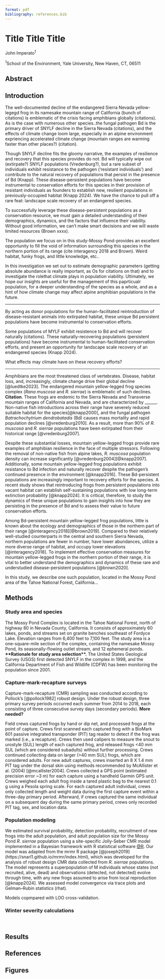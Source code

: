 ```yaml
---
format: pdf
bibliography: references.bib
---
```


# Title Title Title

John Imperato^1^

^1^School of the Environment, Yale University, New Haven, CT, 06511

## Abstract

## Introduction

The well-documented decline of the endangered Sierra Nevada yellow-legegd frog in its namesake mountain range of California (bunch of citations) is emblematic of the crisis facing amphibians globally (citations). As is the case with numerous other species..the fungal pathogen Bd is the primary driver of SNYLF decline in the Sierra Nevada (citations), and the effects of climate change loom large, especially in an alpine environment expriencing accelerated climate change (mountain ranges are warming faster than other places?) (citation).

Though SNYLF decline fits the gloomy narrative, the examples of resilience and recovery that this species provides do not. Bd will typically wipe out (extirpate?) SNYLF populations (Vredenburg?), but a rare subset of individuals exhibit resistance to the pathogen ('resistant individuals') and contribute to the natural recovery of populations that persist in the presence of Bd (Knapp). These disease-persistent populations have become instrumental to conservation efforts for this species in their provision of resistant individuals as founders to establish new, resilient populations in previously-occupied habitat (Knapp 2024). We have the chance to pull off a rare feat: landscape scale recovery of an endangered species.

To successfully leverage these disease-persistent populations as a conservation resource, we must gain a detailed understanding of their demographics, dynamics, and the factors that influence their viability. Without good information, we can't make smart decisions and we will waste limited resources (Brown xxxx).

The population we focus on in this study-Mossy Pond-provides an excellent opportunity to fill the void of information surrounding this species in the northern portion of its range (cite interagency 2018 and Brown). Weird habitat, funky frogs, and little knowledge, etc..

In this investigation we set out to estimate demographic parameters (getting absolute abundance is really important, as Os for citations on that) and to investigate the rolethat climate plays in population viability. Ultimately, we hope our insights are useful for the management of this paprticualr population, for a deeper understanding of the species as a whole, and as a hint of how climate change may affect alpine amphibian populations in the future.

--------------------------------

By acting as donor populations for the human-facilitated reintroduction of disease-resistant animals into extirpated habitat, these unique Bd persistent populations have become instrumental to conservation efforts.

Some populations of MYLF exhibit resistence to Bd and will recover naturally (citations). These naturally-recovering populations (persistent populations) have become instrumental to human-facilitated conservation efforts, and present an opportunity for landscape scale recovery of an endangered species (Knapp 2024).

What effects may climate have on these recovery efforts?

-------------------------------------------

Amphibians are the most threatened class of vertebrates. Disease, habitat loss, and, increasingly, climate change drive their global decline [@luedtke2023]. The endangered mountain yellow-legged frog species complex (*Rana muscosa* and *R. sierrae*) is emblematic of such declines. **Citation**. These frogs are endemic to the Sierra Nevada and Transverse mountain ranges of California and Nevada, and are characterized by \_\_\_\_\_\_. Non-native fish introductions across their range have severely reduced suitable habitat for the species[@knapp2000], and the fungal pathogen *Batrachochytrium dendrobatadis* (Bd) causes mass mortality and rapid population declines [@vredenburg2010]. As a result, more than 90% of *R. muscosa* and *R. sierrae* populations have been extirpated from their historical range [@vredenburg2007].

Despite these substantial losses, mountain yellow-legged frogs provide rare examples of amphibian resilience in the face of multiple stressors. Following the removal of non-native fish from alpine lakes, *R. muscosa* population density can increase significantly [@vredenburg2004][@knapp2007]. Additionally, some mountain yellow-legged frog populations exhibit resistance to Bd infection and naturally recover despite the pathogen's continued presence in the environment [@knapp2016]. These Bd-persistent populations are increasingly important to recovery efforts for the species. A recent study shows that reintroducing frogs from persistent populations into vacant habitat can establish self-sustaining populations with low long-term extinction probability [@knapp2024]. It is critical, therefore, to study the dynamics of these unique populations to gain insights into how they are persisting in the presence of Bd and to assess their value to future conservation efforts.

Among Bd-persistent mountain yellow-legged frog populations, little is known about the ecology and demographics of those in the northern part of their range [@interagency2018][@brown2019]. Compared to their relatively well-studied counterparts in the central and southern Sierra Nevada, northern populations are fewer in number, have lower abundances, utilize a more diverse range of habitat, and occupy lower elevations [@interagency2018]. To implement effective conservation measures for mountain yellow-legged frogs in the northern portion of their range, it is vital to better understand the demographics and dynamics of these rare and understudied disease-persistent populations [@brown2020].

In this study, we describe one such population, located in the Mossy Pond area of the Tahoe National Forest, California...

## Methods

### Study area and species

The Mossy Pond Complex is located in the Tahoe National Forest, north of highway 80 in Nevada County, California. It consists of approximately 60 lakes, ponds, and streams set on granite benches southeast of Fordyce Lake. Elevation ranges from 6,400 feet to 7,100 feet. The study area is a one-square-mile section of the complex, containing the namesake Mossy Pond, its seasonally-flowing outlet stream, and 12 ephemeral ponds. **\*\*Rationale for study area selection\*\*.** The United States Geological Survey (USGS) first detected SNYLF in the complex in 1998, and the California Department of Fish and Wildlife (CDFW) has been monitoring the population since 2001. 

### Capture-mark-recapture surveys

Capture-mark-recapture (CMR) sampling was conducted according to Pollock's [@pollock1982] robust design. Under the robust design, three primary survey periods occurred each summer from 2014 to 2018, each consisting of three consecutive survey days (secondary periods). **More needed?**

Field crews captured frogs by hand or dip net, and processed frogs at the point of capture. Crews first scanned each captured frog with a BioMark 601 passive integrated transponder (PIT) tag reader to detect if the frog was marked (i.e., a recapture). Crews then used calipers to measure the snout to urostyle (SUL) length of each captured frog, and released frogs \<40 mm SUL (which are considered subadults) without further processing. Crews continued collecting data on larger (\>40 mm SUL) frogs, which are considered adults. For new adult captures, crews inserted an 8 X 1.4 mm PIT tag under the dorsal skin using methods recommended by McAllister et al. (2004) [@mcallister2004]. Crews collected a GPS point (estimated precision error \~3 m) for each capture using a handheld Garmin GPS unit. Crews weighed each adult frog inside a tared plastic bag to the nearest 0.1 g using a Pesola spring scale. For each captured adult individual, crews only collected length and weight data during the first capture event within a three-day primary period. Afterward, if crews captured the same individual on a subsequent day during the same primary period, crews only recorded PIT tag, sex, and location data. 

### Population modeling

We estimated survival probability, detection probability, recruitment of new frogs into the adult population, and adult population size for the Mossy Pond *R. sierrae* population using a site-specific Jolly-Seber CMR model implemented in a Bayesian framework with R statistical software [\@R](v4.4.2). Our model was adapted from the mrmr R package [@joseph2019] (https://snarl1.github.io/mrmr/index.html), which was developed for the analysis of robust design CMR data collected from *R. sierrae* populations. The model represents a superpopulation of M individuals whose states (not recruited, alive, dead) and observations (detected, not detected) evolve through time, with any new frogs assumed to arise from local reproduction [@knapp2024]. We assessed model convergence via trace plots and Gelman–Rubin statistics (rhat).

Models copmpared with LOO cross-validation.

### Winter severity calculations

\

## Results

## References

## Figures

